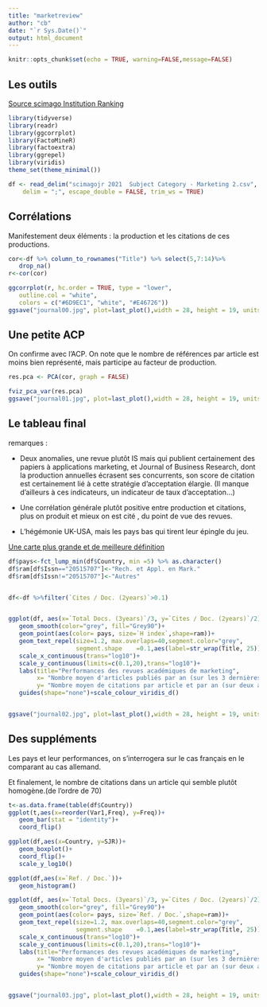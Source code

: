 ```yaml
---
title: "marketreview"
author: "cb"
date: "`r Sys.Date()`"
output: html_document
---
```


```r
knitr::opts_chunk$set(echo = TRUE, warning=FALSE,message=FALSE)
```

## Les outils

[Source scimago Institution Ranking](https://www.scimagojr.com/journalrank.php?category=1406)

```r
library(tidyverse)
library(readr)
library(ggcorrplot)
library(FactoMineR)
library(factoextra)
library(ggrepel)
library(viridis)
theme_set(theme_minimal())

df <- read_delim("scimagojr 2021  Subject Category - Marketing 2.csv", 
    delim = ";", escape_double = FALSE, trim_ws = TRUE)

```

## Corrélations

Manifestement deux éléments : la production et les citations de ces productions.

```r
cor<-df %>% column_to_rownames("Title") %>% select(5,7:14)%>% 
   drop_na()
r<-cor(cor)

ggcorrplot(r, hc.order = TRUE, type = "lower",
   outline.col = "white",
   colors = c("#6D9EC1", "white", "#E46726"))
ggsave("journal00.jpg", plot=last_plot(),width = 28, height = 19, units = "cm")

```


## Une petite ACP

On confirme avec l'ACP. On note que le nombre de références par article est moins bien représenté, mais participe au facteur de production.


```r

res.pca <- PCA(cor, graph = FALSE)

fviz_pca_var(res.pca)
ggsave("journal01.jpg", plot=last_plot(),width = 28, height = 19, units = "cm")

```


## Le tableau final

remarques :

*  Deux anomalies, une revue plutôt IS mais qui publient certainement des papiers à applications marketing, et Journal of Business Research, dont la production annuelles écrasent ses concurrents, son score de citation est certainement lié à cette stratégie d'acceptation élargie. (Il manque d'ailleurs à ces indicateurs, un indicateur de taux d'acceptation...)

* Une corrélation générale plutôt positive entre production et citations, plus on produit et mieux on est cité , du point de vue des revues.

* L'hégémonie UK-USA, mais les pays bas qui tirent leur épingle du jeu.

[Une carte plus grande et de meilleure définition](journal02.jpg)

```r

df$pays<-fct_lump_min(df$Country, min =5) %>% as.character()
df$ram[df$Issn=="20515707"]<-"Rech. et Appl. en Mark."
df$ram[df$Issn!="20515707"]<-"Autres"


df<-df %>%filter(`Cites / Doc. (2years)`>0.1)


ggplot(df, aes(x=`Total Docs. (3years)`/3, y=`Cites / Doc. (2years)`/2))+
   geom_smooth(color="grey", fill="Grey90")+
   geom_point(aes(color= pays, size=`H index`,shape=ram))+
   geom_text_repel(size=1.2, max.overlaps=40,segment.color="grey",
                   segment.shape	=0.1,aes(label=str_wrap(Title, 25)))+
   scale_x_continuous(trans="log10")+
   scale_y_continuous(limits=c(0.1,20),trans="log10")+
   labs(title="Performances des revues académiques de marketing",
        x= "Nombre moyen d'articles publiés par an (sur les 3 dernières années)",
        y= "Nombre moyen de citations par article et par an (sur deux ans)")+
   guides(shape="none")+scale_colour_viridis_d()


ggsave("journal02.jpg", plot=last_plot(),width = 28, height = 19, units = "cm")


```

## Des suppléments

Les pays et leur performances, on s'interrogera sur le cas français en le comparant au cas allemand.

Et finalement, le nombre de citations dans un article qui semble plutôt homogène.(de l'ordre de 70)


```r
t<-as.data.frame(table(df$Country))
ggplot(t,aes(x=reorder(Var1,Freq), y=Freq))+
   geom_bar(stat = "identity")+
   coord_flip()

ggplot(df,aes(x=Country, y=SJR))+
   geom_boxplot()+
   coord_flip()+
   scale_y_log10()

ggplot(df,aes(x=`Ref. / Doc.`))+
   geom_histogram()

ggplot(df, aes(x=`Total Docs. (3years)`/3, y=`Cites / Doc. (2years)`/2))+
   geom_smooth(color="grey", fill="Grey90")+
   geom_point(aes(color= pays, size=`Ref. / Doc.`,shape=ram))+
   geom_text_repel(size=1.2, max.overlaps=40,segment.color="grey",
                   segment.shape	=0.1,aes(label=str_wrap(Title, 25)))+
   scale_x_continuous(trans="log10")+
   scale_y_continuous(limits=c(0.1,20),trans="log10")+
   labs(title="Performances des revues académiques de marketing",
        x= "Nombre moyen d'articles publiés par an (sur les 3 dernières années)",
        y= "Nombre moyen de citations par article et par an (sur deux ans)")+
   guides(shape="none")+scale_colour_viridis_d()


ggsave("journal03.jpg", plot=last_plot(),width = 28, height = 19, units = "cm")

```

